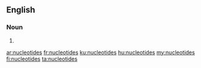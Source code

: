 ==English==

===Noun===
{{head|en|noun plural form}}

# {{plural of|nucleotide|lang=en}}

[[ar:nucleotides]]
[[fr:nucleotides]]
[[ku:nucleotides]]
[[hu:nucleotides]]
[[my:nucleotides]]
[[fi:nucleotides]]
[[ta:nucleotides]]